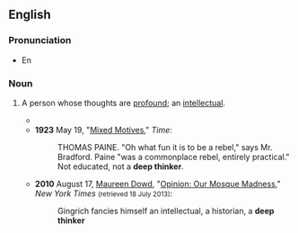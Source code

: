 ==English==

===Pronunciation===
*En{{audio|en|en-au-deep thinker.ogg|Audio (AU)}}

===Noun===
{{en-noun}}

# {{lb|en|idiomatic}} A person whose thoughts are [[profound]]; an [[intellectual]].
#* {{quote-text|en|year=1857|author={{w|Maria Edgeworth}}|title=Vivian|chapter=9|passage=Then came a disquisition on pride, with quotations and commonplaces;—then an eulogium, by his lordship, on his lordship's own knowledge of the human heart, and more especially of that "moving toyshop," the female heart; then anecdotes illustrative, comprising the gallantries of thirty years in various ranks of life, with suitable bon-mots and embellishments;—then a little French sentiment, by way of moral, with some philosophical axioms, to show that, though he had led such a gay life, he had been a '''deep thinker'''.}}
#* '''1923''' May 19, "[http://www.time.com/time/magazine/article/0,9171,715454,00.html Mixed Motives]," ''Time'':
#*: THOMAS PAINE. "Oh what fun it is to be a rebel," says Mr. Bradford. Paine "was a commonplace rebel, entirely practical." Not educated, not a '''deep thinker'''.
#* '''2010''' August 17, [[w:Maureen Dowd|Maureen Dowd]], "[http://www.nytimes.com/2010/08/18/opinion/18dowd.html?_r=0 Opinion: Our Mosque Madness]," ''New York Times'' <small>(retrieved 18 July 2013)</small>:
#*: Gingrich fancies himself an intellectual, a historian, a '''deep thinker'''